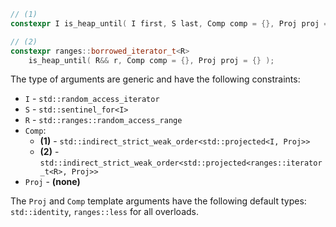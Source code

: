 ```cpp
// (1)
constexpr I is_heap_until( I first, S last, Comp comp = {}, Proj proj = {} );

// (2)
constexpr ranges::borrowed_iterator_t<R>
    is_heap_until( R&& r, Comp comp = {}, Proj proj = {} );
```

The type of arguments are generic and have the following constraints:
- `I` - `std::random_access_iterator`
- `S` - `std::sentinel_for<I>`
- `R` - `std::ranges::random_access_range`
- `Comp`:
  - **(1)** - `std::indirect_strict_weak_order<std::projected<I, Proj>>`
  - **(2)** - `std::indirect_strict_weak_order<std::projected<ranges::iterator_t<R>, Proj>>`
- `Proj` - **(none)**

The `Proj` and `Comp` template arguments have the following default types: `std::identity`, `ranges::less` for all overloads.
